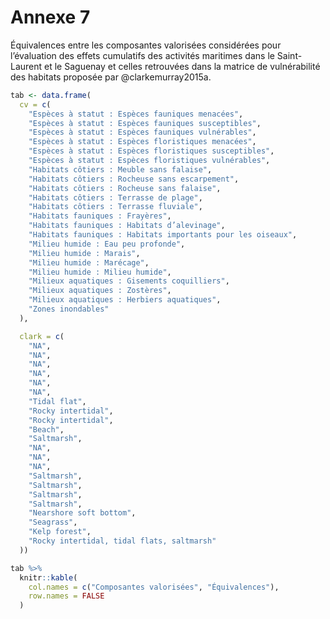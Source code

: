 # Annexe 7 {.unnumbered #annexe7}

Équivalences entre les composantes valorisées considérées pour l'évaluation des effets cumulatifs des activités maritimes dans le Saint-Laurent et le Saguenay et celles retrouvées dans la matrice de vulnérabilité des habitats proposée par @clarkemurray2015a.

```r
tab <- data.frame(
  cv = c(
    "Espèces à statut : Espèces fauniques menacées",
    "Espèces à statut : Espèces fauniques susceptibles",
    "Espèces à statut : Espèces fauniques vulnérables",
    "Espèces à statut : Espèces floristiques menacées",
    "Espèces à statut : Espèces floristiques susceptibles",
    "Espèces à statut : Espèces floristiques vulnérables",
    "Habitats côtiers : Meuble sans falaise",
    "Habitats côtiers : Rocheuse sans escarpement",
    "Habitats côtiers : Rocheuse sans falaise",
    "Habitats côtiers : Terrasse de plage",
    "Habitats côtiers : Terrasse fluviale",
    "Habitats fauniques : Frayères",
    "Habitats fauniques : Habitats d’alevinage",
    "Habitats fauniques : Habitats importants pour les oiseaux",
    "Milieu humide : Eau peu profonde",
    "Milieu humide : Marais",
    "Milieu humide : Marécage",
    "Milieu humide : Milieu humide",
    "Milieux aquatiques : Gisements coquilliers",
    "Milieux aquatiques : Zostères",
    "Milieux aquatiques : Herbiers aquatiques",
    "Zones inondables"
  ),

  clark = c(
    "NA",
    "NA",
    "NA",
    "NA",
    "NA",
    "NA",
    "Tidal flat",
    "Rocky intertidal",
    "Rocky intertidal",
    "Beach",
    "Saltmarsh",
    "NA",
    "NA",
    "NA",
    "Saltmarsh",
    "Saltmarsh",
    "Saltmarsh",
    "Saltmarsh",
    "Nearshore soft bottom",
    "Seagrass",
    "Kelp forest",
    "Rocky intertidal, tidal flats, saltmarsh"
  ))

tab %>%
  knitr::kable(
    col.names = c("Composantes valorisées", "Équivalences"),
    row.names = FALSE
  )
```
